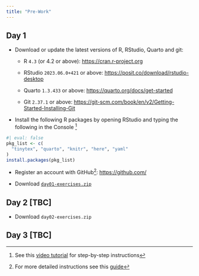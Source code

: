 ```yaml
---
title: "Pre-Work"
---
```


## Day 1

-   Download or update the latest versions of R, RStudio, Quarto and git:

    -   R `4.3` (or 4.2 or above): <https://cran.r-project.org>

    -   RStudio `2023.06.0+421` or above: <https://posit.co/download/rstudio-desktop>

    -   Quarto `1.3.433` or above: <https://quarto.org/docs/get-started>

    -   Git `2.37.1` or above: <https://git-scm.com/book/en/v2/Getting-Started-Installing-Git>

-   Install the following R packages by opening RStudio and typing the following in the Console [^1]

```r
#| eval: false
pkg_list <- c(
  "tinytex", "quarto", "knitr", "here", "yaml"
)
install.packages(pkg_list)
```

[^1]: See this [video tutorial](https://www.youtube.com/watch?v=u1r5XTqrCTQ) for step-by-step instructions

-   Register an account with GitHub[^2]: <https://github.com/>

[^2]: For more detailed instructions see this [guide](https://happygitwithr.com/github-acct.html)

-   Download [`day01-exercises.zip`](day01-exercises.zip)

## Day 2 \[TBC\]

-   Download `day02-exercises.zip`

## Day 3 \[TBC\]
